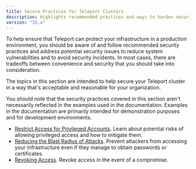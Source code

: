 ```yaml
---
title: Secure Practices for Teleport Clusters
description: Highlights recommended practices and ways to harden security for your Teleport cluster.
version: "15.x"
---
```


To help ensure that Teleport can protect your infrastructure in a production environment, you should
be aware of and follow recommended security practices and address potential security issues to reduce
system vulnerabilities and to avoid security incidents. In most cases, there are tradeoffs between
convenience and security that you should take into consideration.

The topics in this section are intended to help secure your Teleport cluster in a way that's acceptable and
reasonable for your organization.

You should note that the security practices covered in this section aren't necessarily reflected in the
examples used in the documentation. Examples in the documentation are primarily intended for demonstration
purposes and for development environments.

- [Restrict Access for Privileged Accounts](/docs/management/security/restrict-privileges). Learn about potential
  risks of allowing privileged access and how to mitigate them.
- [Reducing the Blast Radius of Attacks](/docs/management/security/reduce-blast-radius).
  Prevent attackers from accessing your infrastructure even if they manage to
  obtain passwords or certificates.
- [Revoking Access](/docs/management/security/revoking-access). Revoke access in the event
  of a compromise.
